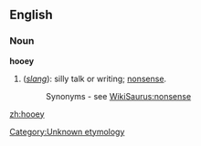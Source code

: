 ==English==

===Noun===
'''hooey'''
#(''[[slang]]''): silly talk or writing; [[nonsense]].
#:Synonyms - see [[WikiSaurus:nonsense]]

[[Category:Unknown etymology]]<!--SOED-->

[[zh:hooey]]